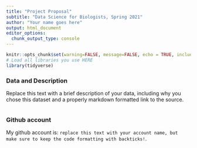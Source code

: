 ```yaml
---
title: "Project Proposal"
subtitle: "Data Science for Biologists, Spring 2021"
author: "Your name goes here"
output: html_document
editor_options: 
  chunk_output_type: console
---
```


```r
knitr::opts_chunk$set(warning=FALSE, message=FALSE, echo = TRUE, include = TRUE)
# Load all libraries you use HERE
library(tidyverse)
```



### Data and Description

Replace this text with a brief description of your data, including why you chose this dataset and a properly markdown formatted link to the source.


```r

```



### Github account

My github account is: `replace this text with your account name, but make sure to keep the code formatting with backticks!`.

